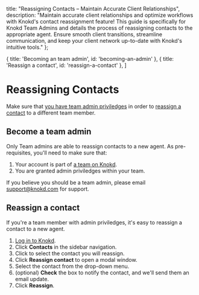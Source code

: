 
<meta name="og:title" content="Maintain Accurate Client Relationships with Knokd Contact Reassignment (For Team Admins)" />
<meta name="og:description" content="Ensure smooth client transitions! Learn how Knokd Team Admins can reassign contacts to the right agents. Maintain accurate client relationships & optimize workflows." />

  title: "Reassigning Contacts – Maintain Accurate Client Relationships",
  description: "Maintain accurate client relationships and optimize workflows with Knokd's contact reassignment feature! This guide is specifically for Knokd Team Admins and details the process of reassigning contacts to the appropriate agent. Ensure smooth client transitions, streamline communication, and keep your client network up-to-date with Knokd's intuitive tools."
};


  { title: 'Becoming an team admin', id: 'becoming-an-admin' },
  { title: 'Reassign a contact', id: 'reassign-a-contact' },
]

<HeroPattern />

# Reassigning Contacts

<Note>Make sure that [you have team admin priviledges](#become-a-team-admin) in order to [reassign a contact](#reassign-a-contact) to a different team member.</Note>

## Become a team admin

Only Team admins are able to reassign contacts to a new agent. As pre-requisites, you'll need to make sure that:

1. Your account is part of [a team on Knokd](http://localhost:3000/getting-started/sign-up-as-a-team).
2. You are granted admin priviledges within your team.

<Note>If you believe you should be a team admin, please email [support@knokd.com](mailto:support@knokd.com) for support.</Note>

## Reassign a contact

If you're a team member with admin priviledges, it's easy to reassign a contact to a new agent.

1. <a href="https://app.knokd.com/login" target="_blank">Log in to Knokd</a>.
2. Click **Contacts** in the sidebar navigation.
3. Click to select the contact you will reassign.
4. Click **Reassign contact** to open a modal window.
5. Select the contact from the drop-down menu.
6. (optional) **Check** the box to notify the contact, and we'll send them an email update.
7. Click **Reassign**. 
